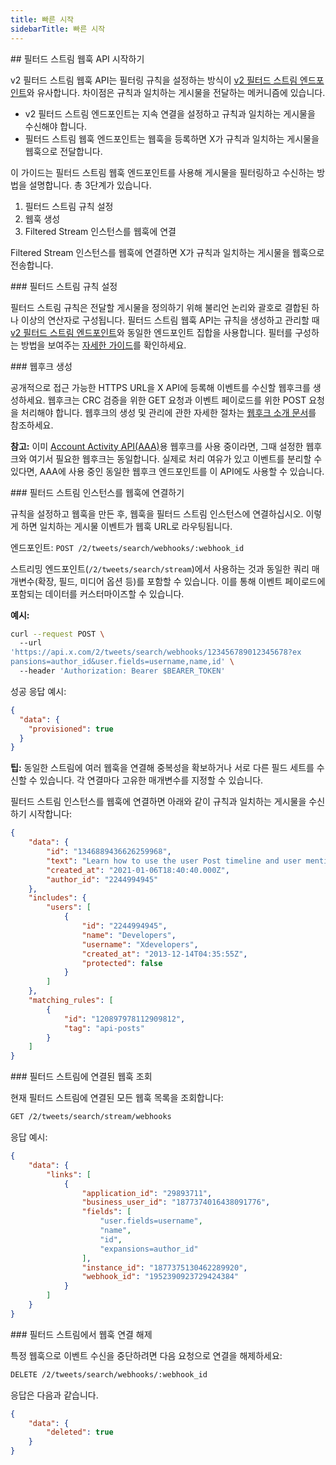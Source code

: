 ```yaml
---
title: 빠른 시작
sidebarTitle: 빠른 시작
---
```


<div id="getting-started-with-the-filtered-stream-webhooks-api">
  ## 필터드 스트림 웹훅 API 시작하기
</div>

v2 필터드 스트림 웹훅 API는 필터링 규칙을 설정하는 방식이 [v2 필터드 스트림 엔드포인트](/ko/x-api/posts/filtered-stream/introduction)와 유사합니다. 차이점은 규칙과 일치하는 게시물을 전달하는 메커니즘에 있습니다.

- v2 필터드 스트림 엔드포인트는 지속 연결을 설정하고 규칙과 일치하는 게시물을 수신해야 합니다.
- 필터드 스트림 웹훅 엔드포인트는 웹훅을 등록하면 X가 규칙과 일치하는 게시물을 웹훅으로 전달합니다.

이 가이드는 필터드 스트림 웹훅 엔드포인트를 사용해 게시물을 필터링하고 수신하는 방법을 설명합니다. 총 3단계가 있습니다.

1. 필터드 스트림 규칙 설정
2. 웹훅 생성
3. Filtered Stream 인스턴스를 웹훅에 연결

Filtered Stream 인스턴스를 웹훅에 연결하면 X가 규칙과 일치하는 게시물을 웹훅으로 전송합니다.

<div id="setting-up-your-filtered-stream-rules">
  ### 필터드 스트림 규칙 설정
</div>

필터드 스트림 규칙은 전달할 게시물을 정의하기 위해 불리언 논리와 괄호로 결합된 하나 이상의 연산자로 구성됩니다. 필터드 스트림 웹훅 API는 규칙을 생성하고 관리할 때 [v2 필터드 스트림 엔드포인트](/ko/x-api/posts/filtered-stream/introduction)와 동일한 엔드포인트 집합을 사용합니다. 필터를 구성하는 방법을 보여주는 [자세한 가이드](/ko/x-api/posts/filtered-stream/integrate/build-a-rule)를 확인하세요.

<div id="creating-your-webhook">
  ### 웹후크 생성
</div>

공개적으로 접근 가능한 HTTPS URL을 X API에 등록해 이벤트를 수신할 웹후크를 생성하세요. 웹후크는 CRC 검증을 위한 GET 요청과 이벤트 페이로드를 위한 POST 요청을 처리해야 합니다. 웹후크의 생성 및 관리에 관한 자세한 절차는 [웹후크 소개 문서](/ko/x-api/webhooks/introduction)를 참조하세요.

**참고:** 이미 [Account Activity API(AAA)](/ko/x-api/account-activity/introduction)용 웹후크를 사용 중이라면, 그때 설정한 웹후크와 여기서 필요한 웹후크는 동일합니다. 실제로 처리 여유가 있고 이벤트를 분리할 수 있다면, AAA에 사용 중인 동일한 웹후크 엔드포인트를 이 API에도 사용할 수 있습니다.

<div id="linking-your-filtered-stream-instance-to-your-webhook">
  ### 필터드 스트림 인스턴스를 웹훅에 연결하기
</div>

규칙을 설정하고 웹훅을 만든 후, 웹훅을 필터드 스트림 인스턴스에 연결하십시오. 이렇게 하면 일치하는 게시물 이벤트가 웹훅 URL로 라우팅됩니다.

엔드포인트: `POST /2/tweets/search/webhooks/:webhook_id`

스트리밍 엔드포인트(`/2/tweets/search/stream`)에서 사용하는 것과 동일한 쿼리 매개변수(확장, 필드, 미디어 옵션 등)를 포함할 수 있습니다. 이를 통해 이벤트 페이로드에 포함되는 데이터를 커스터마이즈할 수 있습니다.

**예시:**

```bash
curl --request POST \ 
  --url 
'https://api.x.com/2/tweets/search/webhooks/123456789012345678?ex
pansions=author_id&user.fields=username,name,id' \ 
  --header 'Authorization: Bearer $BEARER_TOKEN' 
```

성공 응답 예시:

```json
{ 
  "data": { 
    "provisioned": true 
  } 
}
```

**팁:** 동일한 스트림에 여러 웹훅을 연결해 중복성을 확보하거나 서로 다른 필드 세트를 수신할 수 있습니다. 각 연결마다 고유한 매개변수를 지정할 수 있습니다.

필터드 스트림 인스턴스를 웹훅에 연결하면 아래와 같이 규칙과 일치하는 게시물을 수신하기 시작합니다:

```json
{
    "data": {
        "id": "1346889436626259968",
        "text": "Learn how to use the user Post timeline and user mention timeline endpoints in the X API v2 to explore Post… https://t.co/56a0vZUx7i",
        "created_at": "2021-01-06T18:40:40.000Z",
        "author_id": "2244994945"
    },
    "includes": {
        "users": [
            {
                "id": "2244994945",
                "name": "Developers",
                "username": "Xdevelopers",
                "created_at": "2013-12-14T04:35:55Z",
                "protected": false
            }
        ]
    },
    "matching_rules": [
        {
            "id": "120897978112909812",
            "tag": "api-posts"
        }
    ]
}
```

<div id="retrieving-webhooks-linked-to-filtered-stream">
  ### 필터드 스트림에 연결된 웹훅 조회
</div>

현재 필터드 스트림에 연결된 모든 웹훅 목록을 조회합니다:

```bash
GET /2/tweets/search/stream/webhooks 
```

응답 예시:

```json
{
    "data": {
        "links": [
            {
                "application_id": "29893711",
                "business_user_id": "1877374016438091776",
                "fields": [
                    "user.fields=username",
                    "name",
                    "id",
                    "expansions=author_id"
                ],
                "instance_id": "1877375130462289920",
                "webhook_id": "1952390923729424384"
            }
        ]
    }
}
```

<div id="unlinking-your-webhook-from-filtered-stream">
  ### 필터드 스트림에서 웹훅 연결 해제
</div>

특정 웹훅으로 이벤트 수신을 중단하려면 다음 요청으로 연결을 해제하세요:

```bash
DELETE /2/tweets/search/webhooks/:webhook_id
```

응답은 다음과 같습니다.

```json
{
    "data": {
        "deleted": true
    }
}
```